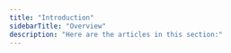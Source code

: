 ```yaml
---
title: "Introduction"
sidebarTitle: "Overview"
description: "Here are the articles in this section:"
---
```


<CardGroup>

<Card
  title="Introduction"
  icon="circle-play"
  href="/devpal/introduction/introduction"
/>
<Card title="Setup" icon="wrench" href="/devpal/introduction/setup" />
<Card
  title="Code Collector"
  icon="square-code"
  href="/devpal/introduction/code-collector"
/>
<Card
  title="Security & Compliance"
  icon="shield-check"
  href="/devpal/introduction/security-and-compliance"
/>

</CardGroup>
